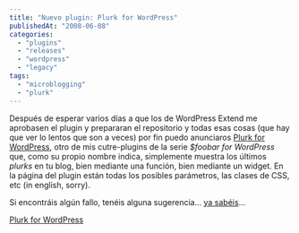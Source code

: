 ```yaml
---
title: "Nuevo plugin: Plurk for WordPress"
publishedAt: "2008-06-08"
categories: 
  - "plugins"
  - "releases"
  - "wordpress"
  - "legacy"
tags: 
  - "microblogging"
  - "plurk"
---
```


Después de esperar varios días a que los de WordPress Extend me aprobasen el plugin y prepararan el repositorio y todas esas cosas (que hay que ver lo lentos que son a veces) por fin puedo anunciaros [Plurk for WordPress](http://rick.jinlabs.com/code/plurk/), otro de mis cutre-plugins de la serie _$foobar for WordPress_ que, como su propio nombre indica, simplemente muestra los últimos _plurks_ en tu blog, bien mediante una función, bien mediante un widget. En la página del plugin están todas los posibles parámetros, las clases de CSS, etc (in english, sorry).

Si encontráis algún fallo, tenéis alguna sugerencia... [ya sabéis](/contact)...

[Plurk for WordPress](http://rick.jinlabs.com/code/plurk/)
